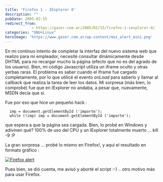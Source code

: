```yaml
---
title: 'Firefox 1 - IExplorer 0'
description: ""
pubDate: 2005-02-15
redirect_from: 
            - https://gazer.com.ar/2005/02/15/firefox-1-iexplorer-0/
categories: "GNU+Linux"
heroImage: 'https://www.gazer.com.ar/wp-content/moz_alert_mini.png'
---
```

En mi contínuo intento de completar la interfaz del nuevo sistema web que realizo para mi empleador, necesité consultar dinámicamente desde DHTML para no recargar mucho la página (efecto que no es del agrado de los usuario). Bien, mi código Javascript utiliza un iframe oculto y otras yerbas raras. El problema es saber cuando el iframe fue cargado completamente, por lo que utilicé el evento _onLoad_ para saberlo y llamar al callback que realiza la tarea de leer los datos. Mi sorpresa (más bien, lo comprobé) fue que en IExplorer no andaba, a pesar que, nuevamente, MSDN decía que si.

Fue por eso que hice un pequeño hack :

```
  imp = document.getElementById ('importe');
  while (!imp) imp = document.getElementById ('importe');
```

que espera a que la página sea cargada. Bien, lo probé en Windows y adivinen qué? 100% de uso del CPU y un IExplorer totalmente muerto ... kill -9 :P

La gran sorpresa ... probé lo mismo en Firefox!, y aquí el resultado en formato gráfico :

[![Firefox alert](https://www.gazer.com.ar/wp-content/moz_alert_mini.png)](https://www.gazer.com.ar/wp-content/moz_alert.png)

Pues bien, se dió cuenta, me avisó y aborté el script :-) .. otro motivo más para usar Firefox.
